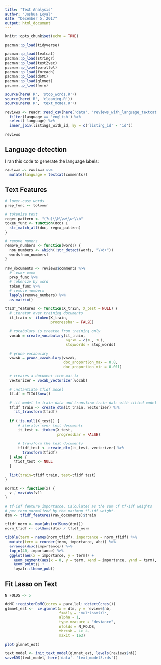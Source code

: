 ```yaml
---
title: "Text Analysis"
author: "Joshua Loyal"
date: "December 5, 2017"
output: html_document
---
```


```r
knitr::opts_chunk$set(echo = TRUE)

pacman::p_load(tidyverse)

pacman::p_load(textcat)
pacman::p_load(stringr)
pacman::p_load(text2vec)
pacman::p_load(parallel)
pacman::p_load(foreach)
pacman::p_load(doMC)
pacman::p_load(glmnet)
pacman::p_load(here)

source(here('R', 'stop_words.R'))
source(here('R', 'cleaning.R'))
source(here('R', 'text_model.R'))
```

```r
reviews <- readr::read_csv(here('data', 'reviews_with_language_textcat.csv')) %>% 
  filter(language == 'english') %>% 
  select(-language) %>% 
  inner_join(listings_with_id, by = c('listing_id' = 'id'))

reviews
```

## Language detection

I ran this code to generate the language labels:

```r
reviews <- reviews %>% 
  mutate(language = textcat(comments)) 
```

## Text Features

```r
# lower-case words
prep_func <- tolower

# tokenize text
regex_pattern <- "(?u)\\b\\w\\w+\\b"
token_func <- function(doc) {
  str_match_all(doc, regex_pattern)
}

# remove numers
remove_numbers <- function(words) {
  non_numbers <- which(!str_detect(words, "\\d+"))
  words[non_numbers]
}
  
raw_documents <- reviews$comments %>% 
  # lower-case
  prep_func %>% 
  # tokenize by word
  token_func %>% 
  # remove numbers
  lapply(remove_numbers) %>% 
  as.matrix()
```

```r
tfidf_features <- function(X_train, X_test = NULL) {
  # iterator over training documents
  it_train <- itoken(X_train, 
                     progressbar = FALSE)
  
  # vocabulary is created from training only
  vocab = create_vocabulary(it_train,
                            ngram = c(2L, 3L),
                            stopwords = stop_words)

  # prune vocabulary
  vocab = prune_vocabulary(vocab,
                           doc_proportion_max = 0.8,
                           doc_proportion_min = 0.001)
  
  # creates a document-term matrix
  vectorizer = vocab_vectorizer(vocab)

  # instantiate tfidf model
  tfidf = TfIdf$new()
  
  # fit model to train data and transform train data with fitted model
  tfidf_train <- create_dtm(it_train, vectorizer) %>% 
    fit_transform(tfidf)
  
  if (!is.null(X_test)) {
      # iterator over test documents
      it_test <- itoken(X_test,
                        progressbar = FALSE)
    
      # transform the test documents
      tfidf_test <- create_dtm(it_test, vectorizer) %>% 
        transform(tfidf)
  } else {
    tfidf_test <- NULL
  }
  
  list(train=tfidf_train, test=tfidf_test)
}
```

```r
normit <- function(x) {
  x / max(abs(x))
}

# tf-idf feature importance. Calculated as the sum of tf-idf weights
# per term normalized by the maximum tf-idf weight.
dtm <- tfidf_features(raw_documents)$train
```

```r
tfidf_norm <- max(abs(colSums(dtm)))
norm_tfidf <- colSums(dtm) / tfidf_norm

tibble(term = names(norm_tfidf), importance = norm_tfidf) %>% 
  mutate(term = reorder(term, importance, abs)) %>% 
  arrange(desc(importance)) %>% 
  top_n(40, importance) %>% 
  ggplot(aes(x = importance, y = term)) +
    geom_segment(aes(x = 0, y = term, xend = importance, yend = term), color = "grey50") +
    geom_point() +
    loyalr::theme_pub()
```

## Fit Lasso on Text
```r
N_FOLDS <- 5

doMC::registerDoMC(cores = parallel::detectCores())
glmnet_est <-  cv.glmnet(x = dtm, y = reviews$nb, 
                         family = 'multinomial', 
                         alpha = 1,
                         type.measure = "deviance",
                         nfolds = N_FOLDS,
                         thresh = 1e-3,
                         maxit = 1e3)
```

```r
plot(glmnet_est)
```

```r
text_model <- init_text_model(glmnet_est, levels(reviews$nb))
saveRDS(text_model, here('data', 'text_model3.rds'))
```